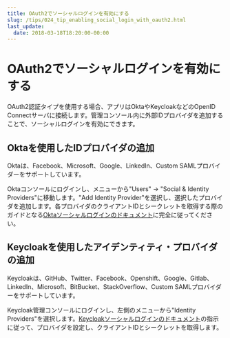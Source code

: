 ```yaml
---
title: OAuth2でソーシャルログインを有効にする
slug: /tips/024_tip_enabling_social_login_with_oauth2.html
last_update:
  date: 2018-03-18T18:20:00-00:00
---
```

# OAuth2でソーシャルログインを有効にする

OAuth2認証タイプを使用する場合、アプリはOktaやKeycloakなどのOpenID Connectサーバに接続します。管理コンソール内に外部IDプロバイダを追加することで、ソーシャルログインを有効にできます。

## Oktaを使用したIDプロバイダの追加

Oktaは、Facebook、Microsoft、Google、LinkedIn、Custom SAMLプロバイダーをサポートしています。

Oktaコンソールにログインし、メニューから"Users" -> "Social & Identity Providers"に移動します。"Add Identity Provider"を選択し、選択したプロバイダを追加します。各プロバイダのクライアントIDとシークレットを取得する際のガイドとなる[Oktaソーシャルログインのドキュメント](https://developer.okta.com/authentication-guide/social-login/)に完全に従ってください。

## Keycloakを使用したアイデンティティ・プロバイダの追加

Keycloakは、GitHub、Twitter、Facebook、Openshift、Google、Gitlab、LinkedIn、Microsoft、BitBucket、StackOverflow、Custom SAMLプロバイダーをサポートしています。

Keycloak管理コンソールにログインし、左側のメニューから"Identity Providers"を選択します。[Keycloakソーシャルログインのドキュメント](https://www.keycloak.org/docs/latest/server_admin/index.html#social-identity-providers)の指示に従って、プロバイダを設定し、クライアントIDとシークレットを取得します。
